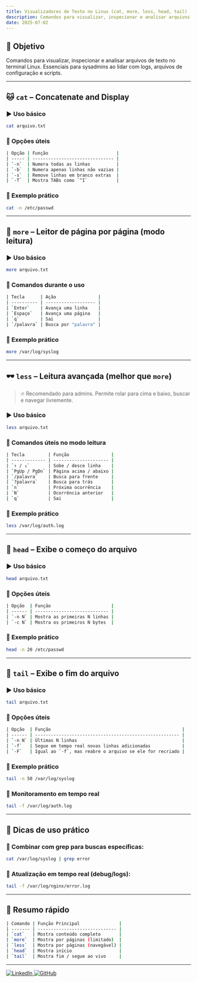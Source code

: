 ```yaml
---
title: Visualizadores de Texto no Linux (cat, more, less, head, tail)
description: Comandos para visualizar, inspecionar e analisar arquivos de texto no terminal Linux.
date: 2025-07-02
---
```




## 📂 Objetivo

Comandos para visualizar, inspecionar e analisar arquivos de texto no terminal Linux. Essenciais para sysadmins ao lidar com logs, arquivos de configuração e scripts.

---

## 🐱 `cat` – Concatenate and Display

### ▶️ Uso básico

```bash
cat arquivo.txt
```

### 🔧 Opções úteis

```bash
| Opção | Função                          |
| ----- | ------------------------------- |
| `-n`  | Numera todas as linhas          |
| `-b`  | Numera apenas linhas não vazias |
| `-s`  | Remove linhas em branco extras  |
| `-T`  | Mostra TABs como `^I`           |
```
### 🧠 Exemplo prático

```bash
cat -n /etc/passwd
```

---

## 📖 `more` – Leitor de página por página (modo leitura)

### ▶️ Uso básico

```bash
more arquivo.txt
```

### 🔧 Comandos durante o uso

```bash
| Tecla      | Ação                |
| ---------- | ------------------- |
| `Enter`    | Avança uma linha    |
| `Espaço`   | Avança uma página   |
| `q`        | Sai                 |
| `/palavra` | Busca por "palavra" |
```
### 🧠 Exemplo prático

```bash
more /var/log/syslog
```

---

## 🕶 `less` – Leitura avançada (melhor que `more`)

> 🔥 Recomendado para admins. Permite rolar para cima e baixo, buscar e navegar livremente.

### ▶️ Uso básico

```bash
less arquivo.txt
```

### 🔧 Comandos úteis no modo leitura
```bash
| Tecla         | Função                |
| ------------- | --------------------- |
| `↑ / ↓`       | Sobe / desce linha    |
| `PgUp / PgDn` | Página acima / abaixo |
| `/palavra`    | Busca para frente     |
| `?palavra`    | Busca para trás       |
| `n`           | Próxima ocorrência    |
| `N`           | Ocorrência anterior   |
| `q`           | Sai                   |
```
### 🧠 Exemplo prático

```bash
less /var/log/auth.log
```

---

## 🧢 `head` – Exibe o começo do arquivo

### ▶️ Uso básico

```bash
head arquivo.txt
```

### 🔧 Opções úteis
```bash
| Opção  | Função                       |
| ------ | ---------------------------- |
| `-n N` | Mostra as primeiras N linhas |
| `-c N` | Mostra os primeiros N bytes  |
```
### 🧠 Exemplo prático

```bash
head -n 20 /etc/passwd
```

---

## 👢 `tail` – Exibe o fim do arquivo

### ▶️ Uso básico

```bash
tail arquivo.txt
```

### 🔧 Opções úteis
```bash
| Opção  | Função                                                  |
| ------ | ------------------------------------------------------- |
| `-n N` | Últimas N linhas                                        |
| `-f`   | Segue em tempo real novas linhas adicionadas            |
| `-F`   | Igual ao `-f`, mas reabre o arquivo se ele for recriado |
```
### 🧠 Exemplo prático

```bash
tail -n 50 /var/log/syslog
```

### 📡 Monitoramento em tempo real

```bash
tail -f /var/log/auth.log
```

---

## 📌 Dicas de uso prático

### 🔁 Combinar com grep para buscas específicas:

```bash
cat /var/log/syslog | grep error
```

### 🔄 Atualização em tempo real (debug/logs):

```bash
tail -f /var/log/nginx/error.log
```

---

## 🧠 Resumo rápido
```bash
| Comando | Função Principal               |
| ------- | ------------------------------ |
| `cat`   | Mostra conteúdo completo       |
| `more`  | Mostra por páginas (limitado)  |
| `less`  | Mostra por páginas (navegável) |
| `head`  | Mostra início                  |
| `tail`  | Mostra fim / segue ao vivo     |
```
---


<div style={{ display: "flex", gap: "1rem", marginTop: "1rem" }}>
  <a href="https://www.linkedin.com/in/rodpeixoto/" target="_blank" rel="noopener noreferrer">
    <img src="https://cdn.jsdelivr.net/gh/devicons/devicon/icons/linkedin/linkedin-original.svg" alt="LinkedIn" style={{ width: "32px" }} />
  </a>
  <a href="https://github.com/RodPeixoto" target="_blank" rel="noopener noreferrer">
    <img src="https://cdn.jsdelivr.net/gh/devicons/devicon/icons/github/github-original.svg" alt="GitHub" style={{ width: "32px" }} />
  </a>
</div>